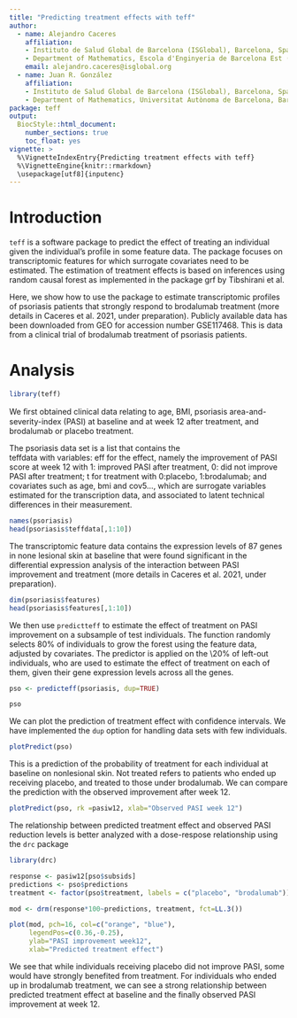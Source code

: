 ---
title: "Predicting treatment effects with teff"
author: 
  - name: Alejandro Caceres
    affiliation: 
    - Instituto de Salud Global de Barcelona (ISGlobal), Barcelona, Spain
    - Department of Mathematics, Escola d'Enginyeria de Barcelona Est (EEBE) Universitat Politècnica de Catalunya, Barcelona Spain.
    email: alejandro.caceres@isglobal.org 
  - name: Juan R. González
    affiliation: 
    - Instituto de Salud Global de Barcelona (ISGlobal), Barcelona, Spain
    - Department of Mathematics, Universitat Autònoma de Barcelona, Barcelona, Spain 
package: teff
output: 
  BiocStyle::html_document:
    number_sections: true
    toc_float: yes
vignette: >
  %\VignetteIndexEntry{Predicting treatment effects with teff}
  %\VignetteEngine{knitr::rmarkdown}
  \usepackage[utf8]{inputenc}
---


# Introduction

<code>teff</code> is a software package to predict the effect of treating an individual given the individual's profile in some feature data. The package focuses on transcriptomic features for which surrogate covariates need to be estimated. The estimation of treatment effects is based on inferences using random causal forest as implemented in the package <core>grf</code> by Tibshirani et al. 

Here, we show how to use the package to estimate transcriptomic profiles of psoriasis patients that strongly respond to brodalumab treatment (more details in Caceres et al. 2021, under preparation). Publicly available data has been downloaded from GEO for accession number GSE117468. This is data from a clinical trial of brodalumab treatment of psoriasis patients.


# Analysis


```{r, message=FALSE, warning=FALSE}
library(teff)
```

We ﬁrst obtained clinical data relating to age, BMI, psoriasis area-and-severity-index (PASI) at baseline and at week 12 after treatment, and brodalumab or placebo treatment. 

The <core>psoriasis</code> data set is a list that contains the  
<core>teffdata</core> with variables: <core>eff</core> for the effect, namely the improvement of PASI score at week 12 with 1: improved PASI after treatment, 0: did not improve PASI after treatment; <core>t</core> for treatment with 0:placebo, 1:brodalumab; and covariates such as <core>age</core>, <core>bmi</core> and  <core>cov5</core>..., which are surrogate variables estimated for the transcription data, and associated to latent technical differences in their measurement.  

```{r}
names(psoriasis)
head(psoriasis$teffdata[,1:10])
```
The transcriptomic feature data contains the expression levels of 87 genes in none lesional skin at baseline that were found significant in the differential expression analysis of the interaction between PASI improvement and treatment (more details in Caceres et al. 2021, under preparation). 


```{r}
dim(psoriasis$features)
head(psoriasis$features[,1:10])
```

We then use <code>predictteff</code> to estimate the effect of treatment on PASI improvement on a subsample of test individuals. The function randomly selects 80\% of individuals to grow the forest using the feature data, adjusted by covariates. The predictor is applied on the \20% of left-out individuals, who are used to estimate the effect of treatment on each of them, given their gene expression levels across all the genes. 


```{r}
pso <- predicteff(psoriasis, dup=TRUE)

pso
```

We can plot the prediction of treatment effect with confidence intervals. We have implemented the <code>dup</code> option for handling data sets with few individuals. 

```{r}
plotPredict(pso)
```


This is a prediction of the probability of treatment for each individual at baseline on nonlesional skin. Not treated refers to patients who ended up receiving placebo, and treated to those under brodalumab. We can compare the prediction with the observed improvement after week 12. 


```{r}
plotPredict(pso, rk =pasiw12, xlab="Observed PASI week 12")
```



The relationship between predicted treatment effect and observed PASI reduction levels is better analyzed with a dose-respose relationship using the <code>drc</code> package

```{r, message=FALSE, warning=FALSE}
library(drc)

response <- pasiw12[pso$subsids]
predictions <- pso$predictions
treatment <- factor(pso$treatment, labels = c("placebo", "brodalumab"))

mod <- drm(response*100~predictions, treatment, fct=LL.3())

plot(mod, pch=16, col=c("orange", "blue"), 
     legendPos=c(0.36,-0.25), 
     ylab="PASI improvement week12", 
     xlab="Predicted treatment effect")
```

We see that while individuals receiving placebo did not improve PASI, some would have strongly benefited from treatment. For individuals who ended up in brodalumab treatment, we can see a strong relationship between predicted treatment effect at baseline and the finally observed PASI improvement at week 12.  

